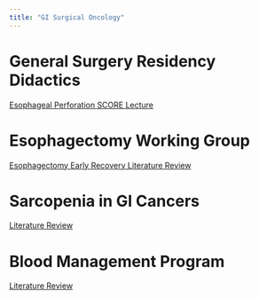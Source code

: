 ```yaml
---
title: "GI Surgical Oncology"
---
```


# General Surgery Residency Didactics

[Esophageal Perforation SCORE Lecture](esoph_perf.html)

# Esophagectomy Working Group

[Esophagectomy Early Recovery Literature Review](eso_eras.html)

# Sarcopenia in GI Cancers

[Literature Review](sarcopenia_talk.html)

# Blood Management Program

[Literature Review](blood_management_talk.html)
